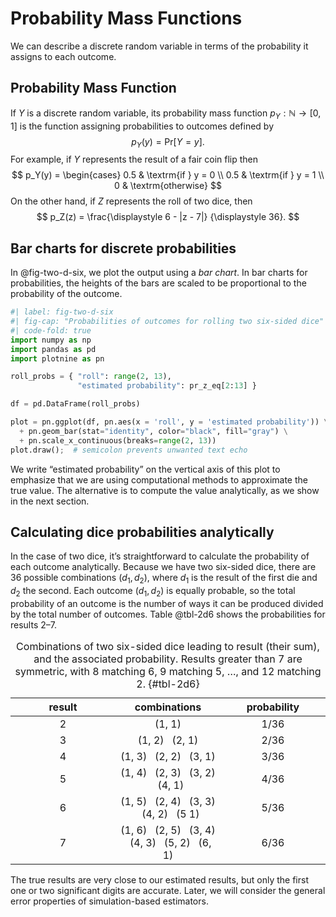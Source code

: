 # Probability Mass Functions

We can describe a discrete random variable in terms of the probability
it assigns to each outcome.

## Probability Mass Function

If $Y$ is a discrete random variable, its probability mass function
$p_Y:\mathbb{N} \rightarrow [0, 1]$ is the function assigning
probabilities to outcomes defined by
$$
p_Y(y) = \textrm{Pr}[Y = y].
$$
For example, if $Y$ represents the result of a fair coin flip then
$$
p_Y(y) =
\begin{cases}
0.5 & \textrm{if } y = 0
\\
0.5 & \textrm{if } y = 1
\\
0 & \textrm{otherwise}
$$
On the other hand, if $Z$ represents the roll of two dice, then
$$
p_Z(z)
= \frac{\displaystyle 6 - |z - 7|}
       {\displaystyle 36}.
$$

## Bar charts for discrete probabilities

In @fig-two-d-six, we plot the output using a *bar chart*.  In bar
charts for probabilities, the heights of the bars are scaled to be
proportional to the probability of the outcome.

```python
#| label: fig-two-d-six
#| fig-cap: "Probabilities of outcomes for rolling two six-sided dice"
#| code-fold: true
import numpy as np
import pandas as pd
import plotnine as pn

roll_probs = { "roll": range(2, 13),
               "estimated probability": pr_z_eq[2:13] }

df = pd.DataFrame(roll_probs)

plot = pn.ggplot(df, pn.aes(x = 'roll', y = 'estimated probability')) \
  + pn.geom_bar(stat="identity", color="black", fill="gray") \
  + pn.scale_x_continuous(breaks=range(2, 13))
plot.draw();  # semicolon prevents unwanted text echo
```

We write "estimated probability" on the vertical axis of this plot to
emphasize that we are using computational methods to approximate the
true value.  The alternative is to compute the value analytically, as
we show in the next section.

## Calculating dice probabilities analytically

In the case of two dice, it's straightforward to calculate the
probability of each outcome analytically.  Because we have two
six-sided dice, there are 36 possible combinations $(d_1, d_2)$, where
$d_1$ is the result of the first die and $d_2$ the second. Each
outcome $(d_1, d_2)$ is equally probable, so the total probability of
an outcome is the number of ways it can be produced divided by the
total number of outcomes.  Table @tbl-2d6 shows the probabilities for
results 2--7.

| result | combinations  | probability |
|:-:|:-:|:-:|
| 2 | (1, 1) | 1/36 |
| 3 | (1, 2) &nbsp;  (2, 1) | 2/36 |
| 4 | (1, 3) &nbsp;  (2, 2) &nbsp;  (3, 1) | 3/36 |
| 5 | (1, 4) &nbsp;  (2, 3) &nbsp;  (3, 2) &nbsp;  (4, 1) | 4/36 |
| 6 | (1, 5) &nbsp;  (2, 4) &nbsp;  (3, 3) &nbsp;  (4, 2) &nbsp;  (5 1) | 5/36 |
| 7 | (1, 6) &nbsp;  (2, 5) &nbsp;  (3, 4) &nbsp;  (4, 3) &nbsp;  (5, 2) &nbsp;  (6, 1) | 6/36 |
: Combinations of two six-sided dice leading to result (their sum), and the associated probability. Results greater than 7 are symmetric, with 8 matching 6, 9 matching 5, $\ldots$, and 12 matching 2. {#tbl-2d6}

The true results are very close to our estimated results, but only the
first one or two significant digits are accurate.  Later, we will
consider the general error properties of simulation-based estimators.
